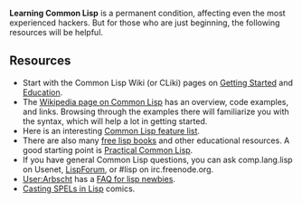'''Learning Common Lisp''' is a permanent condition, affecting even the most experienced hackers. But for those who are just beginning, the following resources will be helpful.

== Resources ==

* Start with the Common Lisp Wiki (or CLiki) pages on [http://www.cliki.net/Getting%20Started Getting Started] and [http://www.cliki.net/Education Education].
* The [http://en.wikipedia.org/wiki/Common_Lisp Wikipedia page on Common Lisp] has an overview, code examples, and links. Browsing through the examples there will familiarize you with the syntax, which will help a lot in getting started.
* Here is an interesting [http://abhishek.geek.nz/docs/features-of-common-lisp/ Common Lisp feature list].
* There are also many [http://www.lispmachine.net/ free lisp books] and other educational resources. A good starting point is [http://www.gigamonkeys.com/book/ Practical Common Lisp].
* If you have general Common Lisp questions, you can ask comp.lang.lisp on Usenet, [http://lispforum.com LispForum], or #lisp on irc.freenode.org.
* [[User:Arbscht]] has a [http://abhishek.geek.nz/docs/lisp-answers FAQ for lisp newbies].
* [http://www.lisperati.com/casting.html Casting SPELs in Lisp] comics.